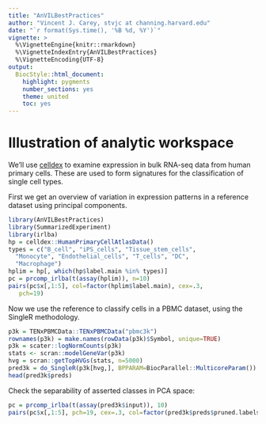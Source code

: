 ```yaml
---
title: "AnVILBestPractices"
author: "Vincent J. Carey, stvjc at channing.harvard.edu"
date: "`r format(Sys.time(), '%B %d, %Y')`"
vignette: >
  %\VignetteEngine{knitr::rmarkdown}
  %\VignetteIndexEntry{AnVILBestPractices}
  %\VignetteEncoding{UTF-8}
output:
  BiocStyle::html_document:
    highlight: pygments
    number_sections: yes
    theme: united
    toc: yes
---
```


# Illustration of analytic workspace

We'll use [celldex](https://bioconductor.org/packages/celldex)
to examine expression in bulk RNA-seq data from
human primary cells.  These are used to form signatures
for the classification of single cell types.

First we get an overview of variation in expression
patterns in a reference dataset using principal components.
```r
library(AnVILBestPractices)
library(SummarizedExperiment)
library(irlba)
hp = celldex::HumanPrimaryCellAtlasData()
types = c("B_cell", "iPS_cells", "Tissue_stem_cells", 
  "Monocyte", "Endothelial_cells", "T_cells", "DC", 
  "Macrophage")
hplim = hp[, which(hp$label.main %in% types)]
pc = prcomp_irlba(t(assay(hplim)), n=10)
pairs(pc$x[,1:5], col=factor(hplim$label.main), cex=.3,
   pch=19)

```

Now we use the reference to classify cells in
a PBMC dataset, using the SingleR methodology.

```r
p3k = TENxPBMCData::TENxPBMCData("pbmc3k")
rownames(p3k) = make.names(rowData(p3k)$Symbol, unique=TRUE)
p3k = scater::logNormCounts(p3k)
stats <- scran::modelGeneVar(p3k)
hvg = scran::getTopHVGs(stats, n=5000)
pred3k = do_SingleR(p3k[hvg,], BPPARAM=BiocParallel::MulticoreParam())
head(pred3k$preds)
```

Check the separability of asserted classes in PCA space:
```r
pc = prcomp_irlba(t(assay(pred3k$input)), 10)
pairs(pc$x[,1:5], pch=19, cex=.3, col=factor(pred3k$preds$pruned.labels))
```
